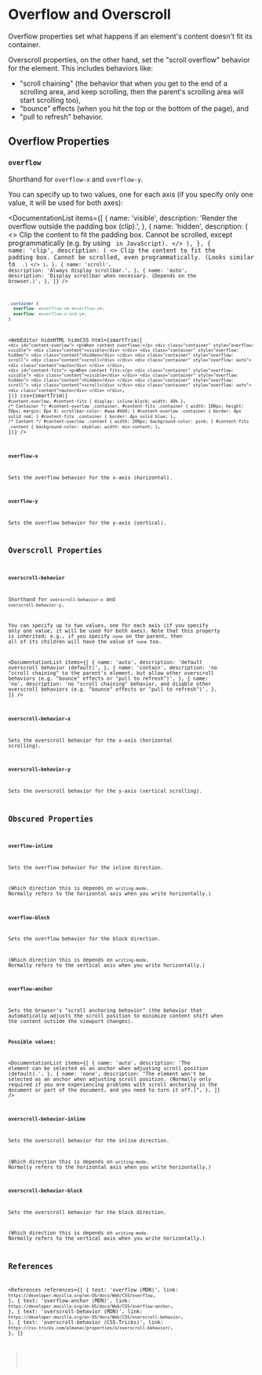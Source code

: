 
<MetadataConfigurer title="Overflow and Overscroll" dateCreated="2021-03-14" />

# Overflow and Overscroll

Overflow properties set what happens if an element's content doesn't fit its container.

Overscroll properties, on the other hand, set the "scroll overflow" behavior for the element. This includes behaviors like:

- "scroll chaining" (the behavior that when you get to the end of a scrolling area, and keep scrolling, then the parent's scrolling area will start scrolling too),
- "bounce" effects (when you hit the top or the bottom of the page), and
- "pull to refresh" behavior.

## Overflow Properties

### `overflow`

Shorthand for `overflow-x` and `overflow-y`.

You can specify up to two values, one for each axis (if you specify only one value, it will be used for both axes):

<DocumentationList
  items={[
    {
      name: 'visible',
      description: 'Render the overflow outside the padding box (clip).',
    },
    {
      name: 'hidden',
      description: (
        <>
          Clip the content to fit the padding box. Cannot be scrolled, except programmatically (e.g.
          by using <Code str="element.offsetLeft" /> in JavaScript).
        </>
      ),
    },
    {
      name: 'clip',
      description: (
        <>
          Clip the content to fit the padding box. Cannot be scrolled, even programmatically. (Looks
          similar to <Code str="hidden" />
          .)
        </>
      ),
    },
    {
      name: 'scroll',
      description: 'Always display scrollbar.',
    },
    {
      name: 'auto',
      description: 'Display scrollbar when necessary. (Depends on the browser.)',
    },
  ]}
/>

```css
.container {
  overflow: <overflow-x> <overflow-y>;
  overflow: <overflow-x-and-y>;
}
```

<WebEditor
  hideHTML
  hideCSS
  html={smartTrim([
    `
      <div id="content-overlow">
        <p>When content overflows:</p>
        <div class="container" style="overflow: visible">
          <div class="content">visible</div>
        </div>
        <div class="container" style="overflow: hidden">
          <div class="content">hidden</div>
        </div>
        <div class="container" style="overflow: scroll">
          <div class="content">scroll</div>
        </div>
        <div class="container" style="overflow: auto">
          <div class="content">auto</div>
        </div>
      </div>
    `,
    `
      <div id="content-fits">
        <p>When content fits:</p>
        <div class="container" style="overflow: visible">
          <div class="content">visible</div>
        </div>
        <div class="container" style="overflow: hidden">
          <div class="content">hidden</div>
        </div>
        <div class="container" style="overflow: scroll">
          <div class="content">scroll</div>
        </div>
        <div class="container" style="overflow: auto">
          <div class="content">auto</div>
        </div>
      </div>
    `,
  ])}
  css={smartTrim([
    `
      #content-overlow,
      #content-fits {
        display: inline-block;
        width: 40%
      }
    `,
    `
      /* Container */
      #content-overlow .container,
      #content-fits .container {
        width: 100px;
        height: 50px;
        margin: 8px 0;
        scrollbar-color: #aaa #ddd;
      }
      #content-overlow .container {
        border: 4px solid red;
      }
      #content-fits .container {
        border: 4px solid blue;
      }
    `,
    `
      /* Content */
      #content-overlow .content {
        width: 200px;
        background-color: pink;
      }
      #content-fits .content {
        background-color: skyblue;
        width: min-content;
      }
    `,
  ])}
/>

### `overflow-x`

Sets the overflow behavior for the x-axis (horizontal).

### `overflow-y`

Sets the overflow behavior for the y-axis (vertical).

## Overscroll Properties

### `overscroll-behavior`

Shorthand for `overscroll-behavior-x` and `overscroll-behavior-y`.

You can specify up to two values, one for each axis (if you specify only one value, it will be used for both axes).
Note that this property is inherited; e.g., if you specify `none` on the parent, then all of its children will have the value of `none` too.

<DocumentationList
  items={[
    {
      name: 'auto',
      description: 'default overscroll behavior (default)',
    },
    {
      name: 'contain',
      description:
        'no "scroll chaining" to the parent\'s element, but allow other overscroll behaviors (e.g. "bounce" effects or "pull to refresh")',
    },
    {
      name: 'no',
      description:
        'no "scroll chaining" behavior, and disable other overscroll behaviors (e.g. "bounce" effects or "pull to refresh")',
    },
  ]}
/>

### `overscroll-behavior-x`

Sets the overscroll behavior for the x-axis (horizontal scrolling).

### `overscroll-behavior-y`

Sets the overscroll behavior for the y-axis (vertical scrolling).

## Obscured Properties

### `overflow-inline`

Sets the overflow behavior for the inline direction.

(Which direction this is depends on `writing-mode`. Normally refers to the horizontal axis when you write horizontally.)

### `overflow-block`

Sets the overflow behavior for the block direction.

(Which direction this is depends on `writing-mode`. Normally refers to the vertical axis when you write horizontally.)

### `overflow-anchor`

Sets the browser's "scroll anchoring behavior" (the behavior that automatically adjusts the scroll position to minimize content shift when the content outside the viewport changes).

**Possible values:**

<DocumentationList
  items={[
    {
      name: 'auto',
      description:
        'The element can be selected as an anchor when adjusting scroll position (default).',
    },
    {
      name: 'none',
      description:
        "The element won't be selected as an anchor when adjusting scroll position. (Normally only required if you are experiencing problems with scroll anchoring in the document or part of the document, and you need to turn it off.)",
    },
  ]}
/>

### `overscroll-behavior-inline`

Sets the overscroll behavior for the inline direction.

(Which direction this is depends on `writing-mode`. Normally refers to the horizontal axis when you write horizontally.)

### `overscroll-behavior-block`

Sets the overscroll behavior for the block direction.

(Which direction this is depends on `writing-mode`. Normally refers to the vertical axis when you write horizontally.)

## References

<References
  references={[
    {
      text: 'overflow (MDN)',
      link: `https://developer.mozilla.org/en-US/docs/Web/CSS/overflow`,
    },
    {
      text: 'overflow-anchor (MDN)',
      link: `https://developer.mozilla.org/en-US/docs/Web/CSS/overflow-anchor`,
    },
    {
      text: 'overscroll-behavior (MDN)',
      link: `https://developer.mozilla.org/en-US/docs/Web/CSS/overscroll-behavior`,
    },
    {
      text: 'overscroll-behavior (CSS-Tricks)',
      link: `https://css-tricks.com/almanac/properties/o/overscroll-behavior/`,
    },
  ]}
></References>
